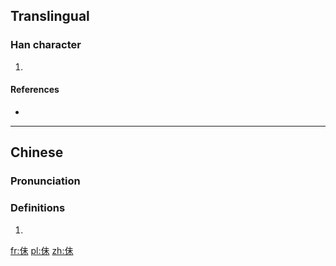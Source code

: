 ==Translingual==

===Han character===
{{Han char|rn=9|rad=人|as=05|sn=7|four=|canj=人十木 (OJD)|ids=⿰[[亻]][[未]]}}

# {{defn|Han|sort=人05}}

====References====
* {{Han ref|kx=0097.200|dkj=00494|dj=0206.080|hdz=10129.070|uh=4F45|ud=20293}}

----

==Chinese==
{{zh-forms}}

===Pronunciation===
{{zh-pron
|m=mài
|c=maai6,mui6
|mc=y
|oc=y
|ma=
|cat=
}}

===Definitions===
# {{rfdef|lang=zh}}

[[fr:佅]]
[[pl:佅]]
[[zh:佅]]